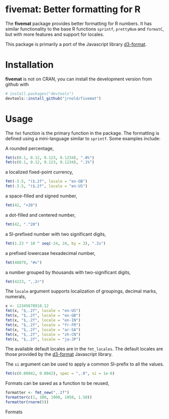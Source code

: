 # fivemat: Better formatting for R

The **fivemat** package provides better formatting for R numbers. 
It has similar functionality to the base R functions `sprintf`, `prettyNum` and `formatC`, but with more features and support for locales.

This package is primarily a port  of the Javascript library [d3-format](https://github.com/d3/d3-format/blob/master/README.md).

# Installation

**fivemat** is not on CRAN, you can install the development version 
from github with
```r
# install.packages("devtools")
devtools::install_github("jrnold/fivemat")
```

# Usage

The `fmt` function is the primary function in the package.
The formatting is defined using a mini-language similar to `sprintf`.
Some examples include:

A rounded percentage,
```r
fmt(c(0.1, 0.12, 0.123, 0.1234), ".0%")
fmt(c(0.1, 0.12, 0.123, 0.1234), ".1%")
```
a localized fixed-point currency,
```r
fmt(-3.5, "($.2f", locale = "en-GB")
fmt(-3.5, "($.2f", locale = "en-US")
```
a space-filled and signed number,
```r
fmt(42, "+20")
```
a dot-filled and centered number,
```r
fmt(42, ".^20")
```
a SI-prefixed number with two significant digits,
```r
fmt(1.23 * 10 ^ seq(-24, 24, by = 3), ".2s")
```
a prefixed lowercase hexadecimal number,
```r
fmt(48879, "#x")
```
a number grouped by thousands with two-significant digits,
```r
fmt(4223, ",.2r")
```

The `locale` argument supports localization of groupings, decimal marks, numerals,
```r
x <- 12345678910.12
fmt(x, "$,.2f", locale = "en-US")
fmt(x, "$,.2f", locale = "en-GB")
fmt(x, "$,.2f", locale = "en-IN")
fmt(x, "$,.2f", locale = "fr-FR")
fmt(x, "$,.2f", locale = "ar-SA")
fmt(x, "$,.2f", locale = "zh-CN")
fmt(x, "$,.2f", locale = "ja-JP")
```


The available default locales are in the `fmt_locales`.
The default locales are those provided by the [d3-format](https://github.com/d3/d3-format) Javascript library.

The `si` argument can be used to apply a common SI-prefix to all the values.
```r
fmt(c(0.00042, 0.0042), spec = ",.0", si = 1e-6)
```

Formats can be saved as a function to be reused,
```r
formatter <- fmt_new(",.2f")
formatter(c(1, 100, 1000, 1050, 1.50))
formatter(rnorm(5))
```

Formats 
